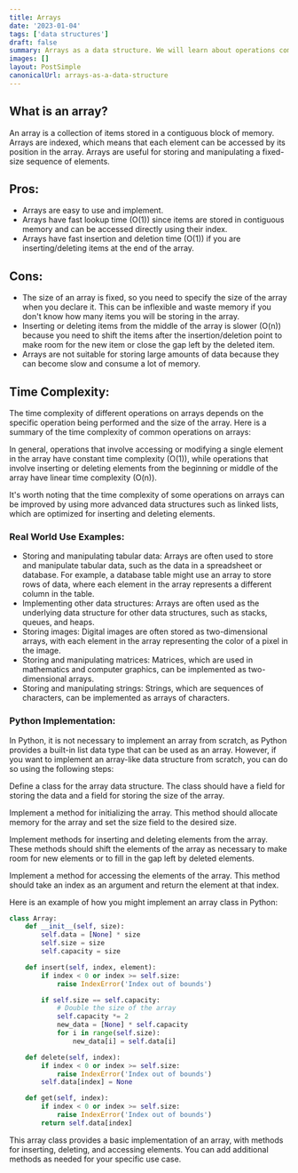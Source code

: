 ```yaml
---
title: Arrays
date: '2023-01-04'
tags: ['data structures']
draft: false
summary: Arrays as a data structure. We will learn about operations complexity and more.
images: []
layout: PostSimple
canonicalUrl: arrays-as-a-data-structure
---
```


## What is an array?

An array is a collection of items stored in a contiguous block of memory. Arrays are indexed, which means that each element can be accessed by its position in the array. Arrays are useful for storing and manipulating a fixed-size sequence of elements.

## Pros:

- Arrays are easy to use and implement.
- Arrays have fast lookup time (O(1)) since items are stored in contiguous memory and can be accessed directly using their index.
- Arrays have fast insertion and deletion time (O(1)) if you are inserting/deleting items at the end of the array.

## Cons:

- The size of an array is fixed, so you need to specify the size of the array when you declare it. This can be inflexible and waste memory if you don't know how many items you will be storing in the array.
- Inserting or deleting items from the middle of the array is slower (O(n)) because you need to shift the items after the insertion/deletion point to make room for the new item or close the gap left by the deleted item.
- Arrays are not suitable for storing large amounts of data because they can become slow and consume a lot of memory.

## Time Complexity:

The time complexity of different operations on arrays depends on the specific operation being performed and the size of the array. Here is a summary of the time complexity of common operations on arrays:

<div class="h-[40vh] w-full">
  <TimeComplexityFlow
    access_time="O(1)"
    search_time="O(n)"
    insertion_time="O(n)"
    deletion_time="O(n)"
  />
</div>

In general, operations that involve accessing or modifying a single element in the array have constant time complexity (O(1)), while operations that involve inserting or deleting elements from the beginning or middle of the array have linear time complexity (O(n)).

It's worth noting that the time complexity of some operations on arrays can be improved by using more advanced data structures such as linked lists, which are optimized for inserting and deleting elements.

### Real World Use Examples:

- Storing and manipulating tabular data: Arrays are often used to store and manipulate tabular data, such as the data in a spreadsheet or database. For example, a database table might use an array to store rows of data, where each element in the array represents a different column in the table.
- Implementing other data structures: Arrays are often used as the underlying data structure for other data structures, such as stacks, queues, and heaps.
- Storing images: Digital images are often stored as two-dimensional arrays, with each element in the array representing the color of a pixel in the image.
- Storing and manipulating matrices: Matrices, which are used in mathematics and computer graphics, can be implemented as two-dimensional arrays.
- Storing and manipulating strings: Strings, which are sequences of characters, can be implemented as arrays of characters.

### Python Implementation:

In Python, it is not necessary to implement an array from scratch, as Python provides a built-in list data type that can be used as an array. However, if you want to implement an array-like data structure from scratch, you can do so using the following steps:

Define a class for the array data structure. The class should have a field for storing the data and a field for storing the size of the array.

Implement a method for initializing the array. This method should allocate memory for the array and set the size field to the desired size.

Implement methods for inserting and deleting elements from the array. These methods should shift the elements of the array as necessary to make room for new elements or to fill in the gap left by deleted elements.

Implement a method for accessing the elements of the array. This method should take an index as an argument and return the element at that index.

Here is an example of how you might implement an array class in Python:

```python
class Array:
    def __init__(self, size):
        self.data = [None] * size
        self.size = size
        self.capacity = size

    def insert(self, index, element):
        if index < 0 or index >= self.size:
            raise IndexError('Index out of bounds')

        if self.size == self.capacity:
            # Double the size of the array
            self.capacity *= 2
            new_data = [None] * self.capacity
            for i in range(self.size):
                new_data[i] = self.data[i]

    def delete(self, index):
        if index < 0 or index >= self.size:
            raise IndexError('Index out of bounds')
        self.data[index] = None

    def get(self, index):
        if index < 0 or index >= self.size:
            raise IndexError('Index out of bounds')
        return self.data[index]
```

This array class provides a basic implementation of an array, with methods for inserting, deleting, and accessing elements. You can add additional methods as needed for your specific use case.
